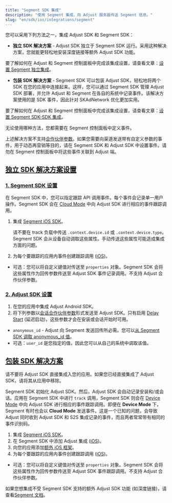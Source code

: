 ```yaml
---
title: "Segment SDK 集成"
description: "使用 Segment 集成，向 Adjust 服务器传送 Segment 信息。"
slug: "en/sdk/ios/integrations/segment"
---
```

您可以采用下列方法之一，集成 Adjust SDK 和 Segment SDK：

* **独立 SDK 解决方案** \- Adjust SDK 独立于 Segment SDK 运行。采用这种解决方案，您就能更轻松地安装深度链接等额外 Adjust SDK 功能。

要了解如何在 Adjust 和 Segment 控制面板中完成该集成设置，请查看文章：[设置 Segment 独立集成](https://help.adjust.com/en/article/set-up-segment-independent-integration)。

* **包装 SDK 解决方案** \- Segment SDK 可以包装 Adjust SDK，轻松地将两个 SDK 在您的应用中连接起来。这样，您可以通过 Segment SDK 管理 Adjust SDK 部署，并允许 Adjust 和 Segment 在各自的系统中记录事件。该解决方案使用的是 SDK 事件，因此针对 SKAdNetwork 优化更加实用。

要了解如何在 Adjust 和 Segment 控制面板中完成该集成设置，请查看文章：[设置 Segment SDK\-SDK 集成](https://help.adjust.com/en/article/set-up-segment-sdk-sdk-integration)。

无论使用哪种方法，您都需要在 Segment 控制面板中定义事件。
<callout type="warning"> 

上述解决方案不支持[合作伙伴参数](https://help.adjust.com/en/article/record-events-ios-sdk#add-partner-parameters)。如果您需要向渠道发送带有自定义参数的事件，用于动态再营销等目的，请在 Segment SDK 和 Adjust SDK 中设置事件。请勿在 Segment 控制面板中将这些事件关联到 Adjust 端。
</Callout> 

[独立 SDK 解决方案设置](independent-sdk-solution-setup)
-----------------------------------------------

### [1\. Segment SDK 设置](1-segment-sdk-setup)

在 Segment SDK 中，您可以指定跟踪 API 调用事件。每个事件会记录单一用户操作。Segment SDK 会在 [Cloud Mode](https://segment.com/docs/connections/destinations/#connection-modes) 中向 Adjust SDK 进行相应的事件跟踪调用。

1. 集成 [Segment iOS SDK](https://segment.com/docs/connections/sources/catalog/libraries/mobile/ios/)。

   <callout type="note"> 

   请不要在 track 负载中传送 `.context.device.id` 或 `.context.device.type`。Segment SDK 会从设备自动调取这些属性。手动传送这些属性可能造成集成方面的问题。
   </Callout> 
2. 为每个要跟踪的应用内事件创建跟踪调用 \([iOS](https://segment.com/docs/connections/sources/catalog/libraries/mobile/ios/#track)\)。

* 可选：您可以将自定义键值对传送至 `properties` 对象。Segment SDK 会将这些属性作为回传参数传送至 Adjust SDK 事件记录调用。不支持 Adjust 合作伙伴参数。

### [2\. Adjust SDK 设置](2-adjust-sdk-setup)

1. 在您的应用中集成 Adjust Android SDK。
2. 将下列参数以[会话合作伙伴参数](https://help.adjust.com/en/article/session-parameters-ios-sdk#session-partner-parameters)形式发送至 Adjust SDK。只有启用 [Delay Start](https://help.adjust.com/en/article/session-parameters-ios-sdk#delay-start) \(延迟启动\)，这些参数才会在安装或会话开始时可用。

* `anonymous_id` \- Adjust 向 Segment 发送回传所必需。您可以[从 Segment SDK 调取 anonymous\_id 值](https://segment.com/docs/connections/sources/catalog/libraries/mobile/ios/#anonymousid)。
* 可选：`user_id` 是您指定的值，因此您可以从自己的系统中调取该值。

[包装 SDK 解决方案](wrapped-sdk-solution)
-----------------------------------

<callout type="important"> 

请不要将 Adjust SDK 直接集成入您的应用。如果您已经直接集成了 Adjust SDK，请将其从应用中移除。
</Callout> 

Segment SDK 初始化 Adjust SDK。然后，Adjust SDK 会自动记录安装和/或会话。应用在 Segment SDK 中进行 `track` 调用，Segment SDK 则会在 [Device Mode](https://segment.com/docs/connections/destinations/#connection-modes) 中向 Adjust SDK 进行相应的事件跟踪调用。即便在 **Device Mode** 下，Segment 有时也会以 **Cloud Mode** 发送事件。这是一个已知的问题，会导致 Adjust 同时收到 Adjust SDK 和 S2S 集成记录的事件，而且两者常常带有相同的事件识别码。

1. 集成 [Segment iOS SDK](https://segment.com/docs/connections/sources/catalog/libraries/mobile/ios/)。
2. 在 Segment SDK 中添加 Adjust 集成 \([iOS](https://segment.com/docs/connections/destinations/catalog/adjust/#ios)\)。
3. 向您的应用添加[额外 iOS 框架](https://help.adjust.com/en/article/get-started-ios-sdk#add-ios-frameworks)。
4. 为每个要跟踪的应用内事件创建跟踪调用 \([iOS](https://segment.com/docs/connections/spec/track/)\)。

* 可选：您可以将自定义键值对传送至 `properties` 对象。Segment SDK 会将这些属性作为回传参数传送至 Adjust SDK 事件跟踪调用。不支持 Adjust 合作伙伴参数。

<callout type="note"> 

如果您想集成不受 Segment SDK 支持的额外 Adjust SDK 功能 \(如深度链接\)，请查看[Segment 文档](https://segment.com/docs/connections/sources/catalog/libraries/mobile/ios/ios-faqs/#how-do-i-know-when-a-destination-is-initialized)。
</Callout>

